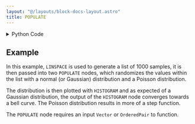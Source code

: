 ```yaml
---
layout: "@/layouts/block-docs-layout.astro"
title: POPULATE
---
```



<PythonDocsDisplay docstring={docstring} />

<details>
<summary>Python Code</summary>

```python
import random
import numpy as np
from flojoy import flojoy, OrderedPair, Vector, display
from typing import Literal, Optional


@flojoy
def POPULATE(
    default: OrderedPair | Vector,
    distribution: Literal["normal", "uniform", "poisson"] = "normal",
    lower_bound: float = 0,
    upper_bound: float = 1,
    normal_mean: float = 0,
    normal_standard_deviation: float = 1,
    poisson_events: float = 1,
) -> OrderedPair:
    """The POPULATE node generates random numbers, depending on the distribution selected and the input data.

    Inputs
    ------
    default : OrderedPair|Vector
        Input to use as the x-axis for the random samples.

    Parameters
    ----------
    distribution : select
        the distribution over the random samples
    lower_bound : float
        the lower bound of the output interval
    upper_bound : float
        the upper bound of the output interval
    normal_mean : float
        the mean or "center" of the normal distribution
    normal_standard_deviation : float
        the spread or "width" of the normal distribution
    poisson_events : float
        the expected number of events occurring in a fixed time-interval when distribution is poisson

    Returns
    -------
    OrderedPair
        x: provided from input data
        y: the random samples
    """

    if upper_bound < lower_bound:
        upper_bound, lower_bound = lower_bound, upper_bound

    seed = random.randint(1, 10000)
    my_generator = np.random.default_rng(seed)

    match default:
        case OrderedPair():
            size = len(default.x)
            x = default.x
        case Vector():
            size = len(default.v)
            x = default.v

    match distribution:
        case "uniform":
            y = my_generator.uniform(low=lower_bound, high=upper_bound, size=size)
        case "normal":
            y = my_generator.normal(
                loc=normal_mean, scale=normal_standard_deviation, size=size
            )
        case "poisson":
            y = my_generator.poisson(lam=poisson_events, size=size)

    return OrderedPair(x=x, y=y)


@display
def OVERLOAD(lower_bound, upper_bound, distribution="uniform") -> None:
    return None


@display
def OVERLOAD(normal_mean, normal_standard_deviation, distribution="normal") -> None:
    return None


@display
def OVERLOAD(poisson_events, distribution="poisson") -> None:
    return None

```

[Find this Flojoy Block on GitHub](https://github.com/flojoy-ai/blocks/blob/main/blocks/GENERATORS/SIMULATIONS/POPULATE/POPULATE.py)

</details>

## Example

<GetHelpWidget />

<AppDisplay app={app} blockName="POPULATE" client:visible />

In this example, `LINSPACE` is used to generate a list of 1000 samples, it is then passed into two `POPULATE` nodes, which randomizes the values within the list with a normal (or Gaussian) distribution and a Poisson distribution.

The distribution is then plotted with `HISTOGRAM` and as expected of a Gaussian distribution,
the output of the `HISTOGRAM` node converges towards a bell curve. The Poisson distribution results in more of a step function.

The `POPULATE` node requires an input `Vector` or `OrderedPair` to function.

